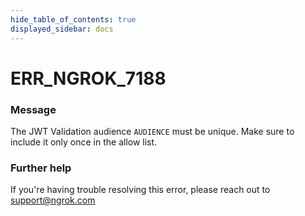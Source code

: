 ```yaml
---
hide_table_of_contents: true
displayed_sidebar: docs
---
```



# ERR_NGROK_7188

### Message

The JWT Validation audience `AUDIENCE` must be unique. Make sure to include it only once in the allow list.

<ErrorDetails error="err_ngrok_7188" />

### Further help

If you're having trouble resolving this error, please reach out to [support@ngrok.com](mailto:support@ngrok.com?subject=Help%20with%20ERR_NGROK_7188)

